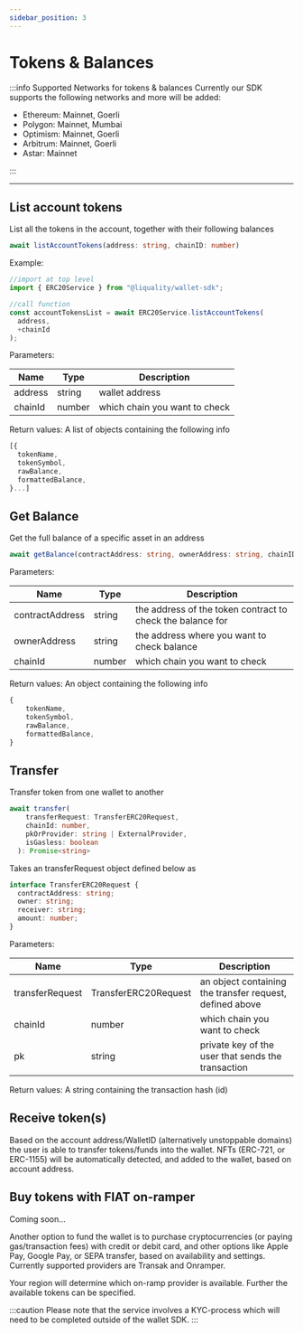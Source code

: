 ```yaml
---
sidebar_position: 3
---
```


# Tokens & Balances

:::info Supported Networks for tokens & balances
Currently our SDK supports the following networks and more will be added:

- Ethereum: Mainnet, Goerli
- Polygon: Mainnet, Mumbai
- Optimism: Mainnet, Goerli
- Arbitrum: Mainnet, Goerli
- Astar: Mainnet

:::

---

## List account tokens

List all the tokens in the account, together with their following balances

```typescript
await listAccountTokens(address: string, chainID: number)
```

Example:

```typescript
//import at top level
import { ERC20Service } from "@liquality/wallet-sdk";

//call function
const accountTokensList = await ERC20Service.listAccountTokens(
  address,
  +chainId
);
```

Parameters:

| Name    | Type   | Description                   |
| ------- | ------ | ----------------------------- |
| address | string | wallet address                |
| chainId | number | which chain you want to check |

Return values: A list of objects containing the following info

```typescript
[{
  tokenName,
  tokenSymbol,
  rawBalance,
  formattedBalance,
}...]
```

## Get Balance

Get the full balance of a specific asset in an address

```typescript
await getBalance(contractAddress: string, ownerAddress: string, chainID: number)
```

Parameters:

| Name            | Type   | Description                                                |
| --------------- | ------ | ---------------------------------------------------------- |
| contractAddress | string | the address of the token contract to check the balance for |
| ownerAddress    | string | the address where you want to check balance                |
| chainId         | number | which chain you want to check                              |

Return values: An object containing the following info

```typescript
{
    tokenName,
    tokenSymbol,
    rawBalance,
    formattedBalance,
}
```

## Transfer

Transfer token from one wallet to another

```typescript
await transfer(
    transferRequest: TransferERC20Request,
    chainId: number,
    pkOrProvider: string | ExternalProvider,
    isGasless: boolean
  ): Promise<string>
```

Takes an transferRequest object defined below as

```typescript
interface TransferERC20Request {
  contractAddress: string;
  owner: string;
  receiver: string;
  amount: number;
}
```

Parameters:

| Name            | Type                 | Description                                              |
| --------------- | -------------------- | -------------------------------------------------------- |
| transferRequest | TransferERC20Request | an object containing the transfer request, defined above |
| chainId         | number               | which chain you want to check                            |
| pk              | string               | private key of the user that sends the transaction       |

Return values: A string containing the transaction hash (id)

## Receive token(s)

Based on the account address/WalletID (alternatively unstoppable domains) the user is able to transfer tokens/funds into the wallet.
NFTs (ERC-721, or ERC-1155) will be automatically detected, and added to the wallet, based on account address.

## Buy tokens with FIAT on-ramper

Coming soon...

Another option to fund the wallet is to purchase cryptocurrencies (or paying gas/transaction fees) with credit or debit card, and other options like Apple Pay, Google Pay, or SEPA transfer, based on availability and settings. Currently supported providers are Transak and Onramper.

Your region will determine which on-ramp provider is available. Further the available tokens can be specified.

:::caution
Please note that the service involves a KYC-process which will need to be completed outside of the wallet SDK.
:::
